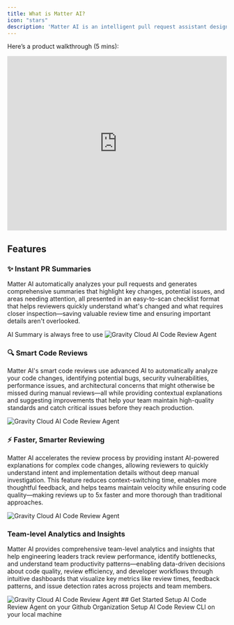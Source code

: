 ```yaml
---
title: What is Matter AI?
icon: "stars"
description: 'Matter AI is an intelligent pull request assistant designed to streamline code reviews, enhance collaboration, and improve code quality using AI. It automatically generates detailed PR summaries, detects performance, security, and bug-related issues in code, and helps reviewers understand complex changes faster with AI-powered explanations. By integrating seamlessly into your workflow, Matter AI reduces review time, prevents costly errors, and ensures a smoother development process -- so your team can focus on building, not battling PR bottlenecks.'
---
```


Here’s a product walkthrough (5 mins):

<iframe width="100%" height="400px" src="https://www.youtube.com/embed/91g_WQHvTe4" title="YouTube video player" frameborder="0" allow="accelerometer; autoplay; clipboard-write; encrypted-media; gyroscope; picture-in-picture; web-share" referrerpolicy="strict-origin-when-cross-origin" allowfullscreen></iframe>

## Features

### ✨ Instant PR Summaries
Matter AI automatically analyzes your pull requests and generates comprehensive summaries that highlight key changes, potential issues, and areas needing attention, all presented in an easy-to-scan checklist format that helps reviewers quickly understand what's changed and what requires closer inspection—saving valuable review time and ensuring important details aren't overlooked.

<Note>
AI Summary is always free to use
</Note>
<Frame>
<img
  className="block"
  src="https://res.cloudinary.com/dor5uewzz/image/upload/v1740649715/generate-ai-summary_fmzjie.png"
  alt="Gravity Cloud AI Code Review Agent"
/>
</Frame>

### 🔍 Smart Code Reviews
Matter AI's smart code reviews use advanced AI to automatically analyze your code changes, identifying potential bugs, security vulnerabilities, performance issues, and architectural concerns that might otherwise be missed during manual reviews—all while providing contextual explanations and suggesting improvements that help your team maintain high-quality standards and catch critical issues before they reach production.

<Frame>
<img
  className="block"
  src="https://res.cloudinary.com/dor5uewzz/image/upload/v1740649715/generate-ai-review_mqz3gy.png"
  alt="Gravity Cloud AI Code Review Agent"
/>
</Frame>

### ⚡ Faster, Smarter Reviewing
Matter AI accelerates the review process by providing instant AI-powered explanations for complex code changes, allowing reviewers to quickly understand intent and implementation details without deep manual investigation. This feature reduces context-switching time, enables more thoughtful feedback, and helps teams maintain velocity while ensuring code quality—making reviews up to 5x faster and more thorough than traditional approaches.

<Frame>
<img
  className="block"
  src="https://res.cloudinary.com/dor5uewzz/image/upload/v1741598521/generate-ai-explain_ceovuu.png"
  alt="Gravity Cloud AI Code Review Agent"
/>
</Frame>

### Team-level Analytics and Insights
Matter AI provides comprehensive team-level analytics and insights that help engineering leaders track review performance, identify bottlenecks, and understand team productivity patterns—enabling data-driven decisions about code quality, review efficiency, and developer workflows through intuitive dashboards that visualize key metrics like review times, feedback patterns, and issue detection rates across projects and team members.

<Frame>
<img
  className="block"
  src="https://res.cloudinary.com/dor5uewzz/image/upload/v1740649715/team-level-dashboard_eliha4.png"
  alt="Gravity Cloud AI Code Review Agent"
/>
</Frame>
## Get Started

<CardGroup cols={2}>
  <Card
    title="Setup AI Code Review Github App"
    icon="github"
    href="/quickstart-ai-code-review-agent"
  >
    Setup AI Code Review Agent on your Github Organization
  </Card>
  <Card
    title="Setup AI Code Review CLI"
    icon="terminal"
    href="/quickstart-ai-code-review-cli"
  >
    Setup AI Code Review CLI on your local machine
  </Card>
</CardGroup>
